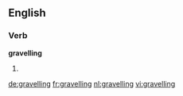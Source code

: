 ==English==

===Verb===
'''gravelling'''

# {{present participle of|[[gravel]]}}

[[de:gravelling]]
[[fr:gravelling]]
[[nl:gravelling]]
[[vi:gravelling]]